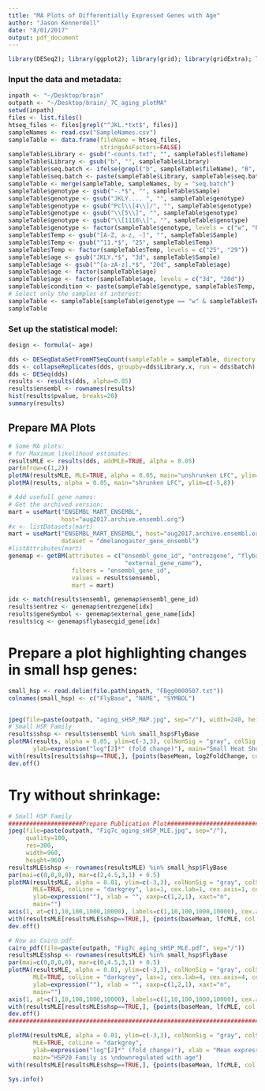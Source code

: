 ```yaml
---
title: "MA Plots of Differentially Expressed Genes with Age"
author: "Jason Kennerdell"
date: "8/01/2017"
output: pdf_document
---
```

```r
library(DESeq2); library(ggplot2); library(grid); library(gridExtra); library(genefilter); library(biomaRt)
```

### Input the data and metadata:
```r
inpath <- "~/Desktop/brain"
outpath <- "~/Desktop/brain/_7C_aging_plotMA"
setwd(inpath)
files <- list.files()
htseq_files <- files[grepl("^JKL.*txt$", files)]
sampleNames <- read.csv("SampleNames.csv")
sampleTable <- data.frame(fileName = htseq_files,
                          stringsAsFactors=FALSE)
sampleTable$Library <- gsub("-counts.txt", "", sampleTable$fileName)
sampleTable$Library <- gsub("b", "", sampleTable$Library)
sampleTable$seq.batch <- ifelse(grepl("b", sampleTable$fileName), "B", "A")
sampleTable$seq.batch <- paste(sampleTable$Library, sampleTable$seq.batch)
sampleTable <- merge(sampleTable, sampleNames, by = "seq.batch")
sampleTable$genotype <- gsub("-.*$", "", sampleTable$Sample)
sampleTable$genotype <- gsub("JKLY.... ", "", sampleTable$genotype)
sampleTable$genotype <- gsub("Pcl\\[4\\]/", "", sampleTable$genotype)
sampleTable$genotype <- gsub("\\[5\\]", "", sampleTable$genotype)
sampleTable$genotype <- gsub("\\[1118\\]", "", sampleTable$genotype)
sampleTable$genotype <- factor(sampleTable$genotype, levels = c("w", "Ez", "Pcl"))
sampleTable$Temp <- gsub("[A-Z, a-z, -]", "", sampleTable$Sample)
sampleTable$Temp <- gsub("^11.*$", "25", sampleTable$Temp)
sampleTable$Temp <- factor(sampleTable$Temp, levels = c("25", "29"))
sampleTable$age <- gsub("JKLY.*$", "3d", sampleTable$Sample)
sampleTable$age <- gsub("^[a-zA-z].*$", "20d", sampleTable$age)
sampleTable$age <- factor(sampleTable$age)
sampleTable$age <- factor(sampleTable$age, levels = c("3d", "20d"))
sampleTable$condition <- paste(sampleTable$genotype, sampleTable$Temp, sampleTable$age, sep = "-")
# Select only the samples of interest:
sampleTable <- sampleTable[sampleTable$genotype == "w" & sampleTable$Temp == "25",]
sampleTable
```

### Set up the statistical model:
```r
design <- formula(~ age)
```


```r
dds <- DESeqDataSetFromHTSeqCount(sampleTable = sampleTable, directory = inpath, design = design)
dds <- collapseReplicates(dds, groupby=dds$Library.x, run = dds$batch)
dds <- DESeq(dds)
results <- results(dds, alpha=0.05)
results$ensembl <- rownames(results)
hist(results$pvalue, breaks=20)
summary(results)
```

## Prepare MA Plots
```r
# Some MA plots:
# for Maximum likelihood estimates:
resultsMLE <- results(dds, addMLE=TRUE, alpha = 0.05)
par(mfrow=c(1,2))
plotMA(resultsMLE, MLE=TRUE, alpha = 0.05, main="unshrunken LFC", ylim=c(-10,10))
plotMA(results, alpha = 0.05, main="shrunken LFC", ylim=c(-5,8))
```

```r
# Add usefull gene names:
# Get the archived version:
mart = useMart("ENSEMBL_MART_ENSEMBL",
               host="aug2017.archive.ensembl.org")
#x <- listDatasets(mart)
mart = useMart("ENSEMBL_MART_ENSEMBL", host="aug2017.archive.ensembl.org",
               dataset = "dmelanogaster_gene_ensembl")
#listAttributes(mart)
genemap <- getBM(attributes = c("ensembl_gene_id", "entrezgene", "flybasecgid_gene", 
                                 "external_gene_name"),
                  filters = "ensembl_gene_id", 
                  values = results$ensembl,
                  mart = mart)

idx <- match(results$ensembl, genemap$ensembl_gene_id)
results$entrez <- genemap$entrezgene[idx]
results$geneSymbol <- genemap$external_gene_name[idx]
results$cg <- genemap$flybasecgid_gene[idx]
```

# Prepare a plot highlighting changes in small hsp genes:
```r
small_hsp <- read.delim(file.path(inpath, "FBgg0000507.txt"))
colnames(small_hsp) <- c("FlyBase", "NAME", "SYMBOL")


jpeg(file=paste(outpath, "aging_sHSP_MAP.jpg", sep="/"), width=240, height=240)
# Small HSP Family
results$shsp <- results$ensembl %in% small_hsp$FlyBase
plotMA(results, alpha = 0.05, ylim=c(-3,3), colNonSig = "gray", colSig = "black", 
       ylab=expression("log"[2]*" (fold change)"), main="Small Heat Shock Proteins are \ndownregulated with age")
with(results[results$shsp==TRUE,], {points(baseMean, log2FoldChange, col = "red", cex=1, lwd=2)})
dev.off()
```

# Try without shrinkage:
```r
# Small HSP Family
#####################Prepare Publication Plot###################################
jpeg(file=paste(outpath, "Fig7c_aging_sHSP_MLE.jpg", sep="/"), 
     quality=100,
     res=300,
     width=960, 
     height=960)
resultsMLE$shsp <- rownames(resultsMLE) %in% small_hsp$FlyBase
par(mai=c(0,0,0,0), mar=c(2,4.5,3,1) + 0.5)
plotMA(resultsMLE, alpha = 0.01, ylim=c(-3,3), colNonSig = "gray", colSig = "black", 
       MLE=TRUE, colLine = "darkgrey", las=1, cex.lab=1, cex.axis=1, cex.main=1.5,
       ylab=expression(""), xlab = "", xaxp=c(1,2,1), xaxt="n",
       main="")
axis(1, at=c(1,10,100,1000,10000), labels=c(1,10,100,1000,10000), cex.axis=1)
with(resultsMLE[resultsMLE$shsp==TRUE,], {points(baseMean, lfcMLE, col = "red", cex=1, lwd=3)})
dev.off()

# Now as Cairo pdf:
cairo_pdf(file=paste(outpath, "Fig7c_aging_sHSP_MLE.pdf", sep="/"))
resultsMLE$shsp <- rownames(resultsMLE) %in% small_hsp$FlyBase
par(mai=c(0,0,0,0), mar=c(0,4.5,3,1) + 0.5)
plotMA(resultsMLE, alpha = 0.01, ylim=c(-3,3), colNonSig = "gray", colSig = "black", 
       MLE=TRUE, colLine = "darkgrey", las=1, cex.lab=4, cex.axis=4, cex.main=1.5,
       ylab=expression(""), xlab = "", xaxp=c(1,2,1), xaxt="n",
       main="")
axis(1, at=c(1,10,100,1000,10000), labels=c(1,10,100,1000,10000), cex.axis=3, outer=T)
with(resultsMLE[resultsMLE$shsp==TRUE,], {points(baseMean, lfcMLE, col = "red", cex=1, lwd=3)})
dev.off()
###################################################################################

plotMA(resultsMLE, alpha = 0.01, ylim=c(-3,3), colNonSig = "gray", colSig = "black", 
       MLE=TRUE, colLine = "darkgrey",
       ylab=expression("log"[2]*" (fold change)"), xlab = "Mean expression", 
       main="HSP20 Family is \ndownregulated with age")
with(resultsMLE[resultsMLE$shsp==TRUE,], {points(baseMean, lfcMLE, col = "red", cex=1, lwd=2)})

```

```r
Sys.info()
```



